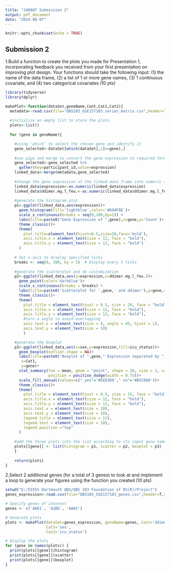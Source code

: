 ```yaml
---
title: "240807 Submission 2"
output: pdf_document
date: "2024-08-07"
---
```


```r
knitr::opts_chunk$set(echo = TRUE)
```

## Submission 2
1.Build a function to create the plots you made for Presentation 1, incorporating feedback you received from your first presentation on improving plot design. Your functions should take the following input: (1) the name of the data frame, (2) a list of 1 or more gene names, (3) 1 continuous covariate, and (4) two categorical covariates (10 pts)
```r
library(tidyverse)
library(dplyr)
```

```r
makePlot<-function(dataSet,geneName,Cont,Cat1,Cat2){
  metadata<-read.csv(file="QBS103_GSE157103_series_matrix.csv",header=T,stringsAsFactors=F)
  
  #initialize an empty list to store the plots
  plots<-list()
  
  for (gene in geneName){

    #using 'which' to select the chosen gene and identify it
    gene_selected<-dataSet[which(dataSet[,1]==gene),]
    
    #use pipe and merge to convert the gene expression to required format and link two dataframes
    gene_selected<-gene_selected %>%
      gather(key=participant_id,value=expression)
    linked_data<-merge(metadata,gene_selected)
    
    #change the gene expression of the linked data frame into numeric type
    linked_data$expression<-as.numeric(linked_data$expression)
    linked_data$ddimer.mg.l_feu.<-as.numeric(linked_data$ddimer.mg.l_feu.)
    
    #generate the histogram plot
    p1<-ggplot(linked_data,aes(expression))+
      geom_histogram(fill='lightblue',color='#694F8E')+
      scale_x_continuous(breaks = seq(0,100,by=1)) +
      labs(title=paste0("Gene Expression of ",gene),x=gene,y='Count')+
      theme_classic()+
      theme(
        plot.title=element_text(hjust=0.5,size=20,face='bold'),
        axis.title.x = element_text(size = 12, face = "bold"),  
        axis.title.y = element_text(size = 12, face = "bold")
      )
      
    # Set x-axis to display specified ticks
    breaks <- seq(0, 200, by = 5)  # Display every 5 ticks
    
    #generate the scatterplot and do customization
    p2<-ggplot(linked_data,aes(y=expression,x=ddimer.mg.l_feu.))+
      geom_point(color='darkblue')+
      scale_x_continuous(breaks = breaks) +
      labs(title=paste0('Scatterplot for ',gene,' and ddimer'),y=gene,x='ddimer(mg/L_feu)')+
      theme_classic()+
      theme(
        plot.title = element_text(hjust = 0.5, size = 20, face = "bold"),
        axis.title.x = element_text(size = 12, face = "bold"),  
        axis.title.y = element_text(size = 12, face = "bold"),  
        #turn a angle to avoid overlapping
        axis.text.x = element_text(size = 8, angle = 45, hjust = 1), 
        axis.text.y = element_text(size = 10)
        )

    #generate the boxplot 
    p3<-ggplot(linked_data,aes(x=sex,y=expression,fill=icu_status))+
      geom_boxplot(outlier.shape = NA)+
      labs(title=paste0("Boxplot of ",gene," Expression separated by ",Cat1," and ",Cat2),
       x=Cat1,
       y=gene)+
      stat_summary(fun = mean, geom = "point", shape = 20, size = 3, color = "#A94438", 
                   position = position_dodge(width = 0.75))+
      scale_fill_manual(values=c(" yes"='#EED3D9'," no"='#B5C0D0'))+
      theme_classic()+
      theme(
        plot.title = element_text(hjust = 0.5, size = 15, face = "bold"),
        axis.title.x = element_text(size = 12, face = "bold"),  
        axis.title.y = element_text(size = 12, face = "bold"),  
        axis.text.x = element_text(size = 10), 
        axis.text.y = element_text(size = 10),
        legend.title = element_text(size = 12),  
        legend.text = element_text(size = 10),
        legend.position ="top"
      )
    
    #add the three plots into the list according to its input gene name
    plots[[gene]] <- list(histogram = p1, scatter = p2, boxplot = p3)
    }
    
    return(plots)
}

```


2.Select 2 additional genes (for a total of 3 genes) to look at and implement a loop to generate your figures using the function you created (10 pts)
```r
setwd("E:/55555 Dartmouth QBS/QBS 103 Foundation of DS(R)/Project")
genes_expression<-read.csv(file="QBS103_GSE157103_genes.csv",header=T,stringsAsFactors=F)

# Specify genes of interest
genes <- c('AAK1', 'A1BG', 'AAAS') 

# Generate plots
plots <- makePlot(dataSet=genes_expression, geneName=genes, Cont='ddimer.mg.l_feu.', 
                  Cat1='sex',
                  Cat2='icu_status')

# Display the plots
for (gene in names(plots)) {
  print(plots[[gene]]$histogram)
  print(plots[[gene]]$scatter)
  print(plots[[gene]]$boxplot)
}
```
